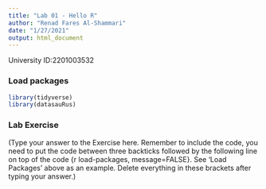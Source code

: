 ```yaml
---
title: "Lab 01 - Hello R"
author: "Renad Fares Al-Shammari"
date: "1/27/2021"
output: html_document
---
```


University ID:2201003532 

### Load packages

```r
library(tidyverse) 
library(datasauRus)
```


### Lab Exercise

(Type your answer to the Exercise here. Remember to include the code, you need to put the code between three backticks followed by the following line on top of the code {r load-packages, message=FALSE}. See 'Load Packages' above as an example. Delete everything in these brackets after typing your answer.)